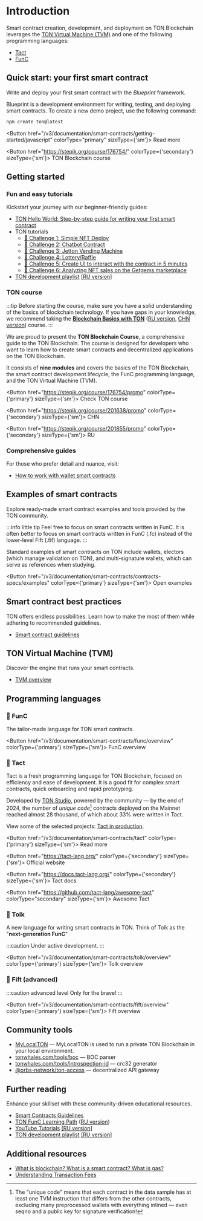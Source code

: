 

# Introduction

Smart contract creation, development, and deployment on TON Blockchain leverages the [TON Virtual Machine (TVM)](/v3/documentation/smart-contracts/overview#ton-virtual-machine-tvm) and one of the following programming languages:

- [Tact](/v3/documentation/smart-contracts/overview#-tact)
- [FunC](/v3/documentation/smart-contracts/overview#-func)

## Quick start: your first smart contract

Write and deploy your first smart contract with the _Blueprint_ framework.

Blueprint is a development environment for writing, testing, and deploying smart contracts.
To create a new demo project, use the following command:

```bash
npm create ton@latest
```

<Button href="/v3/documentation/smart-contracts/getting-started/javascript" colorType="primary" sizeType={'sm'}>
  Read more
</Button>

<Button href="https://stepik.org/course/176754/" colorType={'secondary'} sizeType={'sm'}>
  TON Blockchain course
</Button>

## Getting started

### Fun and easy tutorials

Kickstart your journey with our beginner-friendly guides:

- [TON Hello World: Step-by-step guide for writing your first smart contract](https://helloworld.tonstudio.io/02-contract/)
- TON tutorials
  - [🚩 Challenge 1: Simple NFT Deploy](https://github.com/romanovichim/TONQuest1)
  - [🚩 Challenge 2: Chatbot Contract](https://github.com/romanovichim/TONQuest2)
  - [🚩 Challenge 3: Jetton Vending Machine](https://github.com/romanovichim/TONQuest3)
  - [🚩 Challenge 4: Lottery/Raffle](https://github.com/romanovichim/TONQuest4)
  - [🚩 Challenge 5: Create UI to interact with the contract in 5 minutes](https://github.com/romanovichim/TONQuest5)
  - [🚩 Challenge 6: Analyzing NFT sales on the Getgems marketplace](https://github.com/romanovichim/TONQuest6)
- [TON development playlist](https://www.youtube.com/playlist?list=PLQ5rEj25H3U2P5qp7nsgVtNGYxEojnnez) [\[RU version\]](https://www.youtube.com/playlist?list=PLOIvUFGfwP93tZI_WnaLyJsZlskU4ao92)

### TON course

:::tip
Before starting the course, make sure you have a solid understanding of the basics of blockchain technology. If you have gaps in your knowledge, we recommend taking the [**Blockchain Basics with TON**](https://stepik.org/course/201294/promo) ([RU version](https://stepik.org/course/202221/), [CHN version](https://stepik.org/course/200976/)) course.
:::

We are proud to present the **TON Blockchain Course**, a comprehensive guide to the TON Blockchain. The course is designed for developers who want to learn how to create smart contracts and decentralized applications on the TON Blockchain.

It consists of **nine modules** and covers the basics of the TON Blockchain, the smart contract development lifecycle, the FunC programming language, and the TON Virtual Machine (TVM).

<Button href="https://stepik.org/course/176754/promo" colorType={'primary'} sizeType={'sm'}>
  Check TON course
</Button>

<Button href="https://stepik.org/course/201638/promo" colorType={'secondary'} sizeType={'sm'}>
  CHN
</Button>

<Button href="https://stepik.org/course/201855/promo" colorType={'secondary'} sizeType={'sm'}>
  RU
</Button>

### Comprehensive guides

For those who prefer detail and nuance, visit:

- [How to work with wallet smart contracts](/v3/guidelines/smart-contracts/howto/wallet)

## Examples of smart contracts

Explore ready-made smart contract examples and tools provided by the TON community.

:::info little tip
Feel free to focus on smart contracts written in FunC. It is often better to focus on smart contracts written in FunC (.fc) instead of the lower-level Fift (.fif) language.
:::

Standard examples of smart contracts on TON include wallets, electors (which manage validation on TON), and multi-signature wallets, which can serve as references when studying.

<Button href="/v3/documentation/smart-contracts/contracts-specs/examples" colorType={'primary'} sizeType={'sm'}>
  Open examples
</Button>

## Smart contract best practices

TON offers endless possibilities. Learn how to make the most of them while adhering to recommended guidelines.

- [Smart contract guidelines](/v3/guidelines/smart-contracts/guidelines)

## TON Virtual Machine (TVM)

Discover the engine that runs your smart contracts.

- [TVM overview](/v3/documentation/tvm/tvm-overview)

## Programming languages

### 📘 FunC

The tailor-made language for TON smart contracts.

<Button href="/v3/documentation/smart-contracts/func/overview" colorType={'primary'} sizeType={'sm'}>
  FunC overview
</Button>

### 📒 Tact

Tact is a fresh programming language for TON Blockchain, focused on efficiency and ease of development. It is a good fit for complex smart contracts, quick onboarding and rapid prototyping.

Developed by [TON Studio](https://tonstudio.io), powered by the community — by the end of 2024, the number of _unique code_[^1] contracts deployed on the Mainnet reached almost 28 thousand, of which about 33% were written in Tact.

View some of the selected projects: [Tact in production](https://github.com/tact-lang/awesome-tact#tact-in-production-).

[^1]: The "unique code" means that each contract in the data sample has at least one TVM instruction that differs from the other contracts, excluding many preprocessed wallets with everything inlined — even seqno and a public key for signature verification!

<Button href="/v3/documentation/smart-contracts/tact" colorType={'primary'} sizeType={'sm'}>
  Read more
</Button>

<Button href="https://tact-lang.org/" colorType={'secondary'} sizeType={'sm'}>
  Official website
</Button>

<Button href="https://docs.tact-lang.org/" colorType={'secondary'} sizeType={'sm'}>
  Tact docs
</Button>

<Button href="https://github.com/tact-lang/awesome-tact" colorType="secondary" sizeType={'sm'}>
  Awesome Tact
</Button>

### 📗 Tolk

A new language for writing smart contracts in TON. Think of Tolk as the "**next‑generation FunC**"

:::caution
Under active development.
:::

<Button href="/v3/documentation/smart-contracts/tolk/overview" colorType={'primary'} sizeType={'sm'}>
  Tolk overview
</Button>

### 📕 Fift (advanced)

:::caution advanced level
Only for the brave!
:::

<Button href="/v3/documentation/smart-contracts/fift/overview" colorType={'primary'} sizeType={'sm'}>
  Fift overview
</Button>

## Community tools

- [MyLocalTON](/v3/guidelines/nodes/running-nodes/running-a-local-ton) — MyLocalTON is used to run a private TON Blockchain in your local environment.
- [tonwhales.com/tools/boc](https://tonwhales.com/tools/boc) — BOC parser
- [tonwhales.com/tools/introspection-id](https://tonwhales.com/tools/introspection-id) — crc32 generator
- [@orbs-network/ton-access](https://www.orbs.com/ton-access/) — decentralized API gateway

## Further reading

Enhance your skillset with these community-driven educational resources.

- [Smart Contracts Guidelines](/v3/guidelines/smart-contracts/guidelines)
- [TON FunC Learning Path](https://blog.ton.org/func-journey) ([RU version](https://github.com/romanovichim/TonFunClessons_ru))
- [YouTube Tutorials](https://www.youtube.com/@TONDevStudy) [\[RU version\]](https://www.youtube.com/@WikiMar)
- [TON development playlist](https://www.youtube.com/playlist?list=PLQ5rEj25H3U2P5qp7nsgVtNGYxEojnnez) [\[RU version\]](https://www.youtube.com/playlist?list=PLOIvUFGfwP93tZI_WnaLyJsZlskU4ao92)

## Additional resources

- [What is blockchain? What is a smart contract? What is gas?](https://blog.ton.org/what-is-blockchain)
- [Understanding Transaction Fees](/v3/guidelines/smart-contracts/fee-calculation)

<Feedback />
